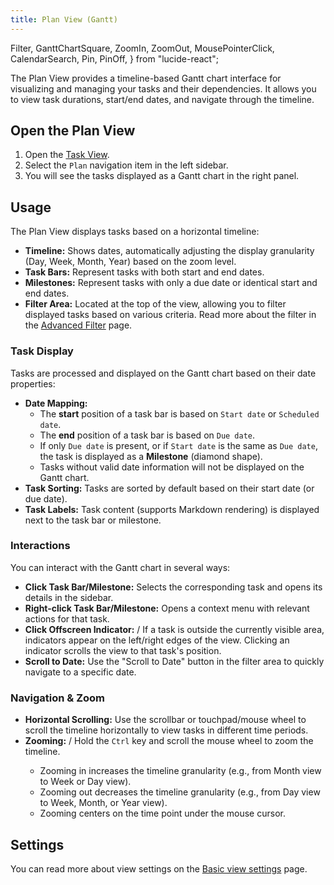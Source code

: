 ```yaml
---
title: Plan View (Gantt)
---
```


  Filter,
  GanttChartSquare,
  ZoomIn,
  ZoomOut,
  MousePointerClick,
  CalendarSearch,
  Pin,
  PinOff,
} from "lucide-react";

The Plan View provides a timeline-based Gantt chart interface for visualizing and managing your tasks and their dependencies. It allows you to view task durations, start/end dates, and navigate through the timeline.

<VersionCallout version="8.0.0" />

## Open the Plan View

1.  Open the [Task View](/docs/task-view/index).
2.  Select the `Plan` navigation item in the left sidebar.
3.  You will see the tasks displayed as a Gantt chart in the right panel.

## Usage

The Plan View displays tasks based on a horizontal timeline:

- **Timeline:** Shows dates, automatically adjusting the display granularity (Day, Week, Month, Year) based on the zoom level.
- **Task Bars:** Represent tasks with both start and end dates.
- **Milestones:** Represent tasks with only a due date or identical start and end dates.
- **Filter Area:** <Filter className="inline-block w-5 h-5" /> Located at the top of the view, allowing you to filter displayed tasks based on various criteria. Read more about the filter in the [Advanced Filter](/docs/task-view/filter/advanced-filter) page.

### Task Display

Tasks are processed and displayed on the Gantt chart based on their date properties:

- **Date Mapping:**
  - The **start** position of a task bar is based on `Start date` or `Scheduled date`.
  - The **end** position of a task bar is based on `Due date`.
  - If only `Due date` is present, or if `Start date` is the same as `Due date`, the task is displayed as a **Milestone** (diamond shape).
  - Tasks without valid date information will not be displayed on the Gantt chart.
- **Task Sorting:** Tasks are sorted by default based on their start date (or due date).
- **Task Labels:** <GanttChartSquare className="inline-block w-5 h-5" /> Task content (supports Markdown rendering) is displayed next to the task bar or milestone.

### Interactions

You can interact with the Gantt chart in several ways:

- **Click Task Bar/Milestone:** <MousePointerClick className="inline-block w-5 h-5" /> Selects the corresponding task and opens its details in the sidebar.
- **Right-click Task Bar/Milestone:** Opens a context menu with relevant actions for that task.
- **Click Offscreen Indicator:** <Pin className="inline-block w-5 h-5" /> / <PinOff className="inline-block w-5 h-5" /> If a task is outside the currently visible area, indicators appear on the left/right edges of the view. Clicking an indicator scrolls the view to that task's position.
- **Scroll to Date:** <CalendarSearch className="inline-block w-5 h-5" /> Use the "Scroll to Date" button in the filter area to quickly navigate to a specific date.

### Navigation & Zoom

- **Horizontal Scrolling:** Use the scrollbar or touchpad/mouse wheel to scroll the timeline horizontally to view tasks in different time periods.
- **Zooming:** <ZoomIn className="inline-block w-5 h-5" /> / <ZoomOut className="inline-block w-5 h-5" /> Hold the `Ctrl` key and scroll the mouse wheel to zoom the timeline.
  - Zooming in increases the timeline granularity (e.g., from Month view to Week or Day view).
  - Zooming out decreases the timeline granularity (e.g., from Day view to Week, Month, or Year view).
  - Zooming centers on the time point under the mouse cursor.

## Settings

You can read more about view settings on the [Basic view settings](/docs/task-view/basic-view-settings#basic-settings) page.

